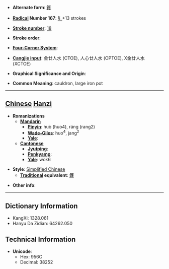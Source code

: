 * '''Alternate form''': [[鑊]]

* '''[[Wiktionary:Chinese radical index| Radical]] Number 167''': [[Wiktionary:Chinese radical index 钅|钅]]+13 strokes

* '''[[Wiktionary:Chinese total strokes index|Stroke number]]''': [[Wiktionary:Chinese total strokes index 18|18]]

* '''Stroke order''': 

* '''[[Wiktionary:Chinese four corner index|Four-Corner System]]''': 

* '''[[Wiktionary:Chinese Cangjie index|Cangjie input]]''': 金廿人水 (CTOE), 人心廿人水 (OPTOE), X金廿人水 (XCTOE)

* '''Graphical Significance and Origin''': 

* '''Common Meaning''': cauldron, large iron pot

----

== [[Chinese]] [[Hanzi]] ==

* '''Romanizations'''
** '''[[Mandarin]]'''
*** '''[[Pinyin]]''': huò (huo4), ráng (rang2)
*** '''[[Wade-Giles]]''': huo<sup>4</sup>, jang<sup>2</sup>
*** '''[[Yale]]''': 
** '''[[Cantonese]]'''
*** '''[[Jyutping]]''':
*** '''[[Penkyamp]]''': 
*** '''[[Yale]]''': wok6

* '''Style''': [[Simplified Chinese]] 
** '''[[Traditional Chinese|Traditional]] equivalent''': [[鑊]]

* '''Other info''': 

----

== Dictionary Information ==

* KangXi: 1328.061
* Hanyu Da Zidian: 64262.050

== Technical Information ==

* '''Unicode''':
** Hex: 956C
** Decimal: 38252